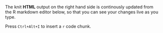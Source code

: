 The knit **HTML** output on the right hand side is continously updated from the R markdown editor below, so that you can see your changes live as you type.

Press `Ctrl+Alt+I` to insert a `r` code chunk.
